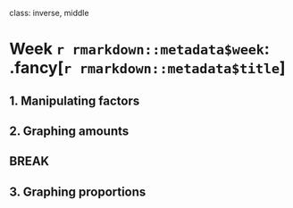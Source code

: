 
class: inverse, middle

# Week `r rmarkdown::metadata$week`: .fancy[`r rmarkdown::metadata$title`]

## 1. Manipulating factors
## 2. Graphing amounts

## BREAK

## 3. Graphing proportions
